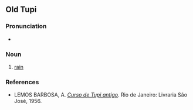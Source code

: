 {{also|amâna|amaña|amañá}}
==Old Tupi==

===Pronunciation===
* {{IPA|tpw|/ãˈmãna/}}

===Noun===
{{head|tpw|noun}}

# [[rain]]

===References===
* LEMOS BARBOSA, A. ''[http://biblio.etnolinguistica.org/barbosa-1956-curso Curso de Tupi antigo]''. Rio de Janeiro: Livraria São José, 1956.